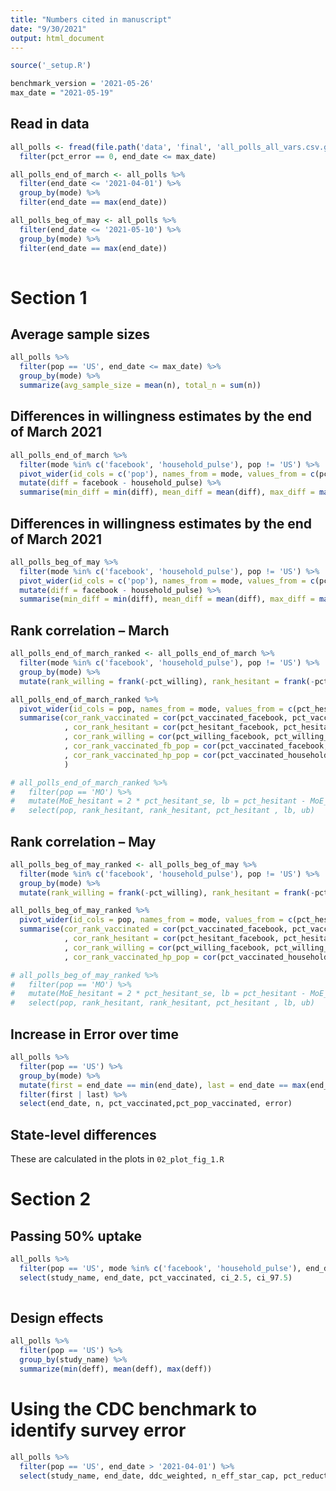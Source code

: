 ```yaml
---
title: "Numbers cited in manuscript"
date: "9/30/2021"
output: html_document
---
```


```r
source('_setup.R')

benchmark_version = '2021-05-26'
max_date = "2021-05-19"
```

## Read in data
```r
all_polls <- fread(file.path('data', 'final', 'all_polls_all_vars.csv.gz')) %>% 
  filter(pct_error == 0, end_date <= max_date)

all_polls_end_of_march <- all_polls %>% 
  filter(end_date <= '2021-04-01') %>% 
  group_by(mode) %>% 
  filter(end_date == max(end_date))

all_polls_beg_of_may <- all_polls %>% 
  filter(end_date <= '2021-05-10') %>% 
  group_by(mode) %>% 
  filter(end_date == max(end_date))
  
```

# Section 1
## Average sample sizes
```r
all_polls %>% 
  filter(pop == 'US', end_date <= max_date) %>% 
  group_by(mode) %>% 
  summarize(avg_sample_size = mean(n), total_n = sum(n))
```

## Differences in willingness estimates by the end of March 2021
```r
all_polls_end_of_march %>% 
  filter(mode %in% c('facebook', 'household_pulse'), pop != 'US') %>% 
  pivot_wider(id_cols = c('pop'), names_from = mode, values_from = c(pct_willing)) %>%
  mutate(diff = facebook - household_pulse) %>%
  summarise(min_diff = min(diff), mean_diff = mean(diff), max_diff = max(diff))
```
## Differences in willingness estimates by the end of March 2021
```r
all_polls_beg_of_may %>% 
  filter(mode %in% c('facebook', 'household_pulse'), pop != 'US') %>% 
  pivot_wider(id_cols = c('pop'), names_from = mode, values_from = c(pct_willing)) %>%
  mutate(diff = facebook - household_pulse) %>%
  summarise(min_diff = min(diff), mean_diff = mean(diff), max_diff = max(diff))
```

## Rank correlation -- March
```r
all_polls_end_of_march_ranked <- all_polls_end_of_march %>%
  filter(mode %in% c('facebook', 'household_pulse'), pop != 'US') %>%
  group_by(mode) %>%
  mutate(rank_willing = frank(-pct_willing), rank_hesitant = frank(-pct_hesitant))

all_polls_end_of_march_ranked %>%
  pivot_wider(id_cols = pop, names_from = mode, values_from = c(pct_hesitant,  pct_willing, pct_vaccinated, pct_pop_vaccinated)) %>%
  summarise(cor_rank_vaccinated = cor(pct_vaccinated_facebook, pct_vaccinated_household_pulse, method = 'kendall')
            , cor_rank_hesitant = cor(pct_hesitant_facebook, pct_hesitant_household_pulse, method = 'kendall')
            , cor_rank_willing = cor(pct_willing_facebook, pct_willing_household_pulse, method = 'kendall')
            , cor_rank_vaccinated_fb_pop = cor(pct_vaccinated_facebook, pct_pop_vaccinated_facebook, method = 'kendall')
            , cor_rank_vaccinated_hp_pop = cor(pct_vaccinated_household_pulse, pct_pop_vaccinated_household_pulse, method = 'kendall')
            )

# all_polls_end_of_march_ranked %>% 
#   filter(pop == 'MO') %>% 
#   mutate(MoE_hesitant = 2 * pct_hesitant_se, lb = pct_hesitant - MoE_hesitant, ub = pct_hesitant + MoE_hesitant) %>% 
#   select(pop, rank_hesitant, rank_hesitant, pct_hesitant , lb, ub)

```

## Rank correlation -- May
```r
all_polls_beg_of_may_ranked <- all_polls_beg_of_may %>%
  filter(mode %in% c('facebook', 'household_pulse'), pop != 'US') %>%
  group_by(mode) %>%
  mutate(rank_willing = frank(-pct_willing), rank_hesitant = frank(-pct_hesitant))

all_polls_beg_of_may_ranked %>%
  pivot_wider(id_cols = pop, names_from = mode, values_from = c(pct_hesitant,  pct_willing, pct_vaccinated, pct_pop_vaccinated)) %>%
  summarise(cor_rank_vaccinated = cor(pct_vaccinated_facebook, pct_vaccinated_household_pulse, method = 'kendall')
            , cor_rank_hesitant = cor(pct_hesitant_facebook, pct_hesitant_household_pulse, method = 'kendall')
            , cor_rank_willing = cor(pct_willing_facebook, pct_willing_household_pulse, method = 'kendall'), cor_rank_vaccinated_fb_pop = cor(pct_vaccinated_facebook, pct_pop_vaccinated_facebook, method = 'kendall')
            , cor_rank_vaccinated_hp_pop = cor(pct_vaccinated_household_pulse, pct_pop_vaccinated_household_pulse, method = 'kendall'))

# all_polls_beg_of_may_ranked %>% 
#   filter(pop == 'MO') %>% 
#   mutate(MoE_hesitant = 2 * pct_hesitant_se, lb = pct_hesitant - MoE_hesitant, ub = pct_hesitant + MoE_hesitant) %>% 
#   select(pop, rank_hesitant, rank_hesitant, pct_hesitant , lb, ub)

```



## Increase in Error over time
```r
all_polls %>% 
  filter(pop == 'US') %>%
  group_by(mode) %>%
  mutate(first = end_date == min(end_date), last = end_date == max(end_date)) %>%
  filter(first | last) %>%
  select(end_date, n, pct_vaccinated,pct_pop_vaccinated, error)
```

## State-level differences
These are calculated in the plots in `02_plot_fig_1.R`



# Section 2

## Passing 50% uptake
```r
all_polls %>%
  filter(pop == 'US', mode %in% c('facebook', 'household_pulse'), end_date %in% c(as.Date('2021-03-27'), as.Date('2021-03-29'))) %>% 
  select(study_name, end_date, pct_vaccinated, ci_2.5, ci_97.5)
  
```


## Design effects
```r
all_polls %>%
  filter(pop == 'US') %>%
  group_by(study_name) %>%
  summarize(min(deff), mean(deff), max(deff))
```


# Using the CDC benchmark to identify survey error

```r
all_polls %>%
  filter(pop == 'US', end_date > '2021-04-01') %>%
  select(study_name, end_date, ddc_weighted, n_eff_star_cap, pct_reduction_n_eff_cap)
```



